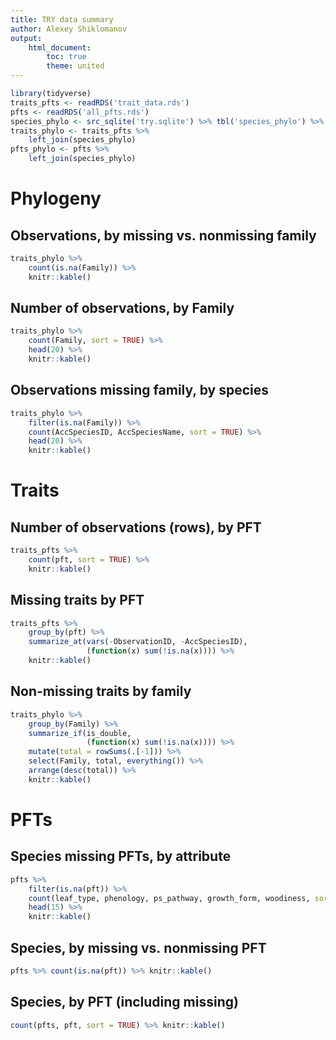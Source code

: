 ```yaml
---
title: TRY data summary
author: Alexey Shiklomanov
output: 
    html_document:
        toc: true
        theme: united
---
```


```r
library(tidyverse)
traits_pfts <- readRDS('trait_data.rds')
pfts <- readRDS('all_pfts.rds')
species_phylo <- src_sqlite('try.sqlite') %>% tbl('species_phylo') %>% collect(n = Inf)
traits_phylo <- traits_pfts %>% 
    left_join(species_phylo)
pfts_phylo <- pfts %>% 
    left_join(species_phylo)
```

# Phylogeny

## Observations, by missing vs. nonmissing family
```r
traits_phylo %>% 
    count(is.na(Family)) %>% 
    knitr::kable()
```

## Number of observations, by Family
```r
traits_phylo %>% 
    count(Family, sort = TRUE) %>% 
    head(20) %>% 
    knitr::kable()
```

## Observations missing family, by species
```r
traits_phylo %>% 
    filter(is.na(Family)) %>% 
    count(AccSpeciesID, AccSpeciesName, sort = TRUE) %>% 
    head(20) %>% 
    knitr::kable()
```

# Traits

## Number of observations (rows), by PFT

```r
traits_pfts %>% 
    count(pft, sort = TRUE) %>% 
    knitr::kable()
```

## Missing traits by PFT

```r
traits_pfts %>% 
    group_by(pft) %>% 
    summarize_at(vars(-ObservationID, -AccSpeciesID),
                 (function(x) sum(!is.na(x)))) %>% 
    knitr::kable()
```

## Non-missing traits by family

```r
traits_phylo %>% 
    group_by(Family) %>% 
    summarize_if(is_double,
                 (function(x) sum(!is.na(x)))) %>% 
    mutate(total = rowSums(.[-1])) %>% 
    select(Family, total, everything()) %>% 
    arrange(desc(total)) %>% 
    knitr::kable()
```

# PFTs 

## Species missing PFTs, by attribute

```r
pfts %>% 
    filter(is.na(pft)) %>% 
    count(leaf_type, phenology, ps_pathway, growth_form, woodiness, sort = TRUE) %>% 
    head(15) %>% 
    knitr::kable()
```

## Species, by missing vs. nonmissing PFT

```r
pfts %>% count(is.na(pft)) %>% knitr::kable()
```

## Species, by PFT (including missing)

```r
count(pfts, pft, sort = TRUE) %>% knitr::kable()
```
